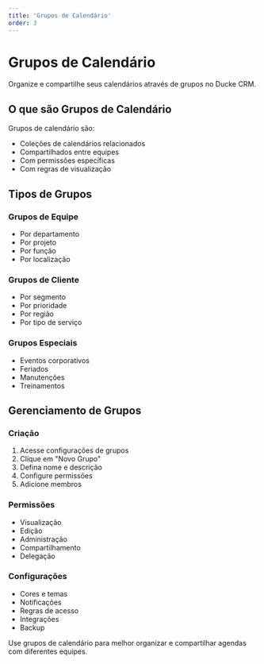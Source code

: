 ```yaml
---
title: 'Grupos de Calendário'
order: 3
---
```


# Grupos de Calendário

Organize e compartilhe seus calendários através de grupos no Ducke CRM.

## O que são Grupos de Calendário

Grupos de calendário são:
- Coleções de calendários relacionados
- Compartilhados entre equipes
- Com permissões específicas
- Com regras de visualização

## Tipos de Grupos

### Grupos de Equipe
- Por departamento
- Por projeto
- Por função
- Por localização

### Grupos de Cliente
- Por segmento
- Por prioridade
- Por região
- Por tipo de serviço

### Grupos Especiais
- Eventos corporativos
- Feriados
- Manutenções
- Treinamentos

## Gerenciamento de Grupos

### Criação
1. Acesse configurações de grupos
2. Clique em "Novo Grupo"
3. Defina nome e descrição
4. Configure permissões
5. Adicione membros

### Permissões
- Visualização
- Edição
- Administração
- Compartilhamento
- Delegação

### Configurações
- Cores e temas
- Notificações
- Regras de acesso
- Integrações
- Backup


Use grupos de calendário para melhor organizar e compartilhar agendas com diferentes equipes.
